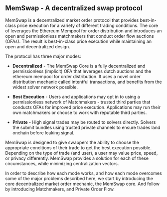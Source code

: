 ## **MemSwap - A decentralized swap protocol**

MemSwap is a decentralized market order protocol that provides best-in-class price execution for a variety of different trading conditions. The core of leverages the Ethereum Mempool for order distribution and introduces an open and permissionless matchmakers that conduct order flow auctions (OFAs). The result is best-in-class price execution while maintaining an open and decentralized design.

The protocol has three major modes:

- **Decentralized** - The MemSwap Core is a fully decentralized and permissionless (implicit) OFA that leverages dutch auctions and the ethereum mempool for order distribution. It uses a novel order distribution mechanic called intentful transactions, and benefits from the widest solver network possible.

- **Best Execution** - Users and applications may opt in to using a permissionless network of Matchmakers - trusted third parties that conducts OFAs for improved price execution. Applications may run their own matchmakers or choose to work with reputable third parties.

- **Private** - High signal trades may be routed to solvers directly. Solvers the submit bundles using trusted private channels to ensure trades land onchain before leaking signal.

MemSwap is designed to give swappers the ability to choose the appropriate conditions of their trade to get the best execution possible. Depending on the type of trade (and user), a user may value price, speed, or privacy differently. MemSwap provides a solution for each of these circumstances, while minimizing centralization vectors.

In order to describe how each mode works, and how each mode overcomes some of the major problems described here, we start by introducing the core decentralized market order mechanic, the MemSwap core. And follow by introducing Matchmakers, and Private Order Flow.
